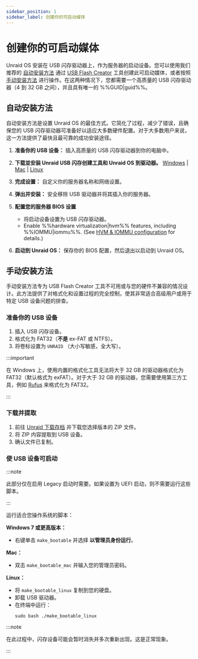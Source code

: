 ```yaml
---
sidebar_position: 1
sidebar_label: 创建你的可启动媒体
---
```


# 创建你的可启动媒体

Unraid OS 安装在 USB 闪存驱动器上，作为服务器的启动设备。您可以使用我们推荐的 [自动安装方法](./create-your-bootable-media.mdx#automated-install-method) 通过 [USB Flash Creator](https://unraid.net/download) 工具创建此可启动媒体，或者按照 [手动安装方法](./create-your-bootable-media.mdx#manual-install-method) 进行操作。在这两种情况下，您都需要一个高质量的 USB 闪存驱动器（4 到 32 GB 之间），并且具有唯一的 %%GUID|guid%%。

## 自动安装方法

自动安装方法是设置 Unraid OS 的最佳方式。它简化了过程，减少了错误，且确保您的 USB 闪存驱动器可准备好以适应大多数硬件配置。对于大多数用户来说，这一方法提供了最快且最可靠的成功安装途径。

1. **准备你的 USB 设备：**
   插入高质量的 USB 闪存驱动器到你的电脑中。

2. **下载並安装 Unraid USB 闪存创建工具和 Unraid OS 到驱动器。**
   [Windows](https://releases.unraid.net/dl/stable/usb-creator.exe) | [Mac](https://releases.unraid.net/dl/stable/usb-creator.dmg) | [Linux](https://releases.unraid.net/dl/stable/usb-creator.deb)

3. **完成设置：**
   自定义你的服务器名称和网络设置。

4. **弹出并安装：**
   安全移除 USB 驱动器并将其插入你的服务器。

5. **配置您的服务器 BIOS 设置**
   - 将启动设备设置为 USB 闪存驱动器。
   - Enable %%hardware virtualization|hvm%% features, including %%IOMMU|iommu%%.  (See [HVM & IOMMU configuration](../../using-unraid-to/create-virtual-machines/overview-and-system-prep.mdx#hvm--iommu-what-they-enable) for details.)

6. **启动到 Unraid OS：**
   保存你的 BIOS 配置，然后退出以启动到 Unraid OS。

## 手动安装方法

手动安装方法专为 USB Flash Creator 工具不可用或与您的硬件不兼容的情况设计。此方法提供了对格式化和设置过程的完全控制，使其非常适合高级用户或用于特定 USB 设备问题的排查。

### 准备你的 USB 设备

1. 插入 USB 闪存设备。
2. 格式化为 FAT32（**不是** ex-FAT 或 NTFS）。
3. 将卷标设置为 `UNRAID` （大小写敏感，全大写）。

:::important

在 Windows 上，使用内置的格式化工具无法将大于 32 GB 的驱动器格式化为 FAT32（默认格式为 exFAT）。对于大于 32 GB 的驱动器，您需要使用第三方工具，例如 [Rufus](https://rufus.ie/zh/) 来格式化为 FAT32。

:::

### 下载并提取

1. 前往 [Unraid 下载存档](../../download_list.mdx) 并下载您选择版本的 ZIP 文件。
2. 将 ZIP 内容提取到 USB 设备。
3. 确认文件已复制。

### 使 USB 设备可启动

:::note

此部分仅在启用 Legacy 启动时需要。如果设置为 UEFI 启动，则不需要运行这些脚本。

:::

运行适合您操作系统的脚本：

**Windows 7 或更高版本：**

- 右键单击 `make_bootable` 并选择 **以管理员身份运行**。

**Mac：**

- 双击 `make_bootable_mac` 并输入您的管理员密码。

**Linux：**

- 将 `make_bootable_linux` 复制到您的硬盘。
- 卸载 USB 驱动器。
- 在终端中运行：
  ```
  sudo bash ./make_bootable_linux
  ```

:::note

在此过程中，闪存设备可能会暂时消失并多次重新出现。这是正常现象。

:::
